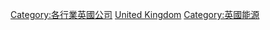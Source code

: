 [[Category:各行業英國公司|Category:各行業英國公司]]
[[Category:各國能源公司|United Kingdom]]
[[Category:英國能源|Category:英國能源]]